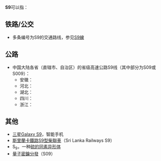 {{DisambigNav|S|9}}
'''S9'''可以指：

== 铁路/公交 ==
* 多条编号为S9的交通路线，参见[[S9線|S9線]]

== 公路 ==
*中国大陆各省（直辖市、自治区）的省级高速公路S9线（其中部分为S09或S009）：
**安徽：{{China Expwy Name|S09|P=Anhui}}
**河北：{{China Expwy Name|S009|P=Hebei}}
**湖北：{{China Expwy Name|S9|P=Hubei}}
**四川：{{China Expwy Name|S9|P=Sichuan}}
**浙江：{{China Expwy Name|S9|P=Zhejiang}}

== 其他 ==
* [[三星Galaxy_S9|三星Galaxy S9]]，智能手机
* [[斯里蘭卡鐵路S9型柴聯車|斯里蘭卡鐵路S9型柴聯車]]（Sri Lanka Railways S9）
* S<sub>9</sub>，一种[[硫的同素异形体|硫的同素异形体]]
* [[量子密鑰分發|量子密鑰分發]]（S09）

{{Disambig}}